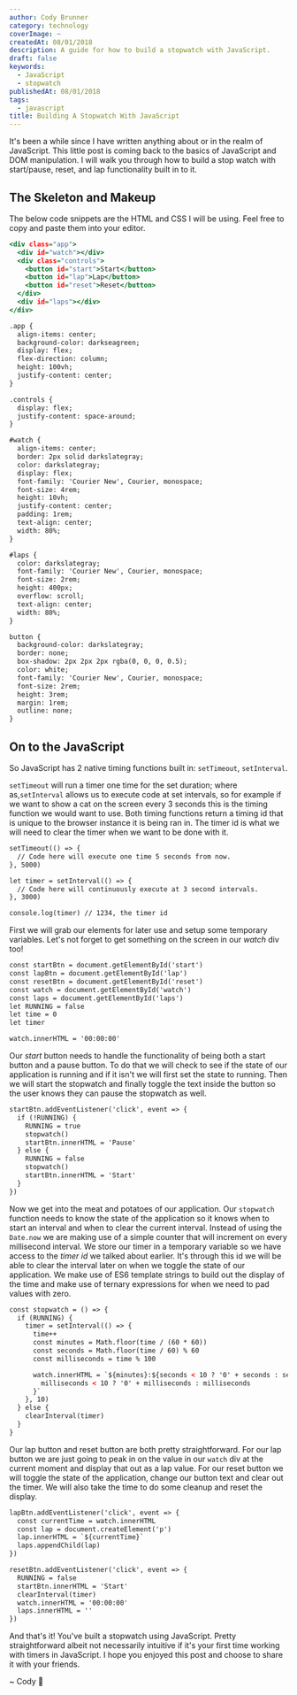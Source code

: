 ```yaml
---
author: Cody Brunner
category: technology
coverImage: ~
createdAt: 08/01/2018
description: A guide for how to build a stopwatch with JavaScript.
draft: false
keywords:
  - JavaScript
  - stopwatch
publishedAt: 08/01/2018
tags:
  - javascript
title: Building A Stopwatch With JavaScript
---
```


It's been a while since I have written anything about or in the realm of JavaScript. This little post is coming back to the basics of JavaScript and DOM manipulation. I will walk you through how to build a stop watch with start/pause, reset, and lap functionality built in to it.

## The Skeleton and Makeup

The below code snippets are the HTML and CSS I will be using. Feel free to copy and paste them into your editor.

```html:stopwatch.html
<div class="app">
  <div id="watch"></div>
  <div class="controls">
    <button id="start">Start</button>
    <button id="lap">Lap</button>
    <button id="reset">Reset</button>
  </div>
  <div id="laps"></div>
</div>
```

```css:stopwatch.html
.app {
  align-items: center;
  background-color: darkseagreen;
  display: flex;
  flex-direction: column;
  height: 100vh;
  justify-content: center;
}

.controls {
  display: flex;
  justify-content: space-around;
}

#watch {
  align-items: center;
  border: 2px solid darkslategray;
  color: darkslategray;
  display: flex;
  font-family: 'Courier New', Courier, monospace;
  font-size: 4rem;
  height: 10vh;
  justify-content: center;
  padding: 1rem;
  text-align: center;
  width: 80%;
}

#laps {
  color: darkslategray;
  font-family: 'Courier New', Courier, monospace;
  font-size: 2rem;
  height: 400px;
  overflow: scroll;
  text-align: center;
  width: 80%;
}

button {
  background-color: darkslategray;
  border: none;
  box-shadow: 2px 2px 2px rgba(0, 0, 0, 0.5);
  color: white;
  font-family: 'Courier New', Courier, monospace;
  font-size: 2rem;
  height: 3rem;
  margin: 1rem;
  outline: none;
}
```

## On to the JavaScript

So JavaScript has 2 native timing functions built in: `setTimeout`, `setInterval`.

`setTimeout` will run a timer one time for the set duration; where as,`setInterval` allows us to execute code at set intervals, so for example if we want to show a cat on the screen every 3 seconds this is the timing function we would want to use. Both timing functions return a timing id that is unique to the browser instance it is being ran in. The timer id is what we will need to clear the timer when we want to be done with it.

```javascript:stopwatch.html
setTimeout(() => {
  // Code here will execute one time 5 seconds from now.
}, 5000)

let timer = setInterval(() => {
  // Code here will continuously execute at 3 second intervals.
}, 3000)

console.log(timer) // 1234, the timer id
```

First we will grab our elements for later use and setup some temporary variables. Let's not forget to get something on the screen in our _watch_ div too!

```javascript:stopwatch.html
const startBtn = document.getElementById('start')
const lapBtn = document.getElementById('lap')
const resetBtn = document.getElementById('reset')
const watch = document.getElementById('watch')
const laps = document.getElementById('laps')
let RUNNING = false
let time = 0
let timer

watch.innerHTML = '00:00:00'
```

Our _start_ button needs to handle the functionality of being both a start button and a pause button. To do that we will check to see if the state of our application is running and if it isn't we will first set the state to running. Then we will start the stopwatch and finally toggle the text inside the button so the user knows they can pause the stopwatch as well.

```javascript:stopwatch.html
startBtn.addEventListener('click', event => {
  if (!RUNNING) {
    RUNNING = true
    stopwatch()
    startBtn.innerHTML = 'Pause'
  } else {
    RUNNING = false
    stopwatch()
    startBtn.innerHTML = 'Start'
  }
})
```

Now we get into the meat and potatoes of our application. Our `stopwatch` function needs to know the state of the application so it knows when to start an interval and when to clear the current interval. Instead of using the `Date.now` we are making use of a simple counter that will increment on every millisecond interval. We store our timer in a temporary variable so we have access to the _timer id_ we talked about earlier. It's through this id we will be able to clear the interval later on when we toggle the state of our application. We make use of ES6 template strings to build out the display of the time and make use of ternary expressions for when we need to pad values with zero.

```javascript:stopwatch.html
const stopwatch = () => {
  if (RUNNING) {
    timer = setInterval(() => {
      time++
      const minutes = Math.floor(time / (60 * 60))
      const seconds = Math.floor(time / 60) % 60
      const milliseconds = time % 100

      watch.innerHTML = `${minutes}:${seconds < 10 ? '0' + seconds : seconds}:${
        milliseconds < 10 ? '0' + milliseconds : milliseconds
      }`
    }, 10)
  } else {
    clearInterval(timer)
  }
}
```

Our lap button and reset button are both pretty straightforward. For our lap button we are just going to peak in on the value in our `watch` div at the current moment and display that out as a lap value. For our reset button we will toggle the state of the application, change our button text and clear out the timer. We will also take the time to do some cleanup and reset the display.

```javascript:stopwatch.html
lapBtn.addEventListener('click', event => {
  const currentTime = watch.innerHTML
  const lap = document.createElement('p')
  lap.innerHTML = `${currentTime}`
  laps.appendChild(lap)
})

resetBtn.addEventListener('click', event => {
  RUNNING = false
  startBtn.innerHTML = 'Start'
  clearInterval(timer)
  watch.innerHTML = '00:00:00'
  laps.innerHTML = ''
})
```

And that's it! You've built a stopwatch using JavaScript. Pretty straightforward albeit not necessarily intuitive if it's your first time working with timers in JavaScript. I hope you enjoyed this post and choose to share it with your friends.

<div class="text-center">~ Cody 🚀</div>
